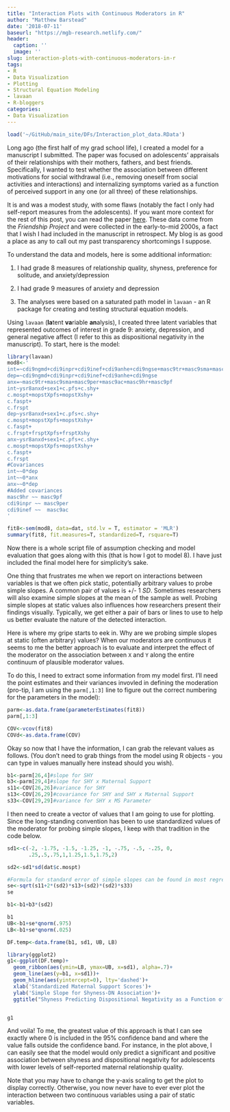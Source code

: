 ```yaml
---
title: "Interaction Plots with Continuous Moderators in R"
author: "Matthew Barstead"
date: '2018-07-11'
baseurl: "https://mgb-research.netlify.com/"
header:
  caption: ''
  image: ''
slug: interaction-plots-with-continuous-moderators-in-r
tags:
- R
- Data Visualization
- Plotting
- Structural Equation Modeling
- lavaan
- R-bloggers
categories:
- Data Visualization
---
```


```r
load('~/GitHub/main_site/DFs/Interaction_plot_data.RData')
```

Long ago (the first half of my grad school life), I created a model for a manuscript I submitted. The paper was focused on adolescents' appraisals of their relationships with their mothers, fathers, and best friends. Specifically, I wanted to test whether the association between different motivations for social withdrawal (i.e., removing oneself from social activities and interactions) and internalizing symptoms varied as a function of perceived support in any one (or all three) of these relationships. 

It is and was a modest study, with some flaws (notably the fact I only had self-report measures from the adolescents). If you want more context for the rest of this post, you can read the paper [here](https://mgb-research.netlify.com/publication/barstead_etal_2017_jora/). These data come from the *Friendship Project* and were collected in the early-to-mid 2000s, a fact that I wish I had included in the manuscript in retrospect. My blog is as good a place as any to call out my past transparency shortcomings I suppose. 

To understand the data and models, here is some additional information:  

1. I had grade 8 measures of relationship quality, shyness, preference for solitude, and anxiety/depression  

2. I had grade 9 measures of anxiety and depression 

3. The analyses were based on a saturated path model in `lavaan` - an R package for creating and testing structural equation models. 

Using `lavaan` (**la**tent **va**riable **an**alysis), I created three latent variables that represented outcomes of interest in grade 9: anxiety, depression, and general negative affect (I refer to this as dispositional negativity in the manuscript). To start, here is the model: 

```r
library(lavaan)
mod8<-'
int=~cdi9ngmd+cdi9inpr+cdi9inef+cdi9anhe+cdi9ngse+masc9tr+masc9sma+masc9per+masc9ac+masc9hr+masc9pf
dep=~cdi9ngmd+cdi9inpr+cdi9inef+cdi9anhe+cdi9ngse
anx=~masc9tr+masc9sma+masc9per+masc9ac+masc9hr+masc9pf
int~ysr8anxd+sex1+c.pfs+c.shy+
c.mospt+mopstXpfs+mopstXshy+
c.faspt+
c.frspt
dep~ysr8anxd+sex1+c.pfs+c.shy+
c.mospt+mopstXpfs+mopstXshy+
c.faspt+
c.frspt+frsptXpfs+frsptXshy
anx~ysr8anxd+sex1+c.pfs+c.shy+
c.mospt+mopstXpfs+mopstXshy+
c.faspt+
c.frspt
#Covariances
int~~0*dep
int~~0*anx
anx~~0*dep
#Added covariances 
masc9hr ~~ masc9pf
cdi9inpr ~~ masc9per
cdi9inef ~~  masc9ac 
'

fit8<-sem(mod8, data=dat, std.lv = T, estimator = 'MLR')
summary(fit8, fit.measures=T, standardized=T, rsquare=T)
```

Now there is a whole script file of assumption checking and model evaluation that goes along with this (that is how I got to model 8). I have just included the final model here for simplicity's sake. 

One thing that frustrates me when we report on interactions between variables is that we often pick static, potentially arbitrary values to probe simple slopes. A common pair of values is +/- 1 *SD*. Sometimes researchers will also examine simple slopes at the mean of the sample as well. Probing simple slopes at static values also influences how researchers present their findings visually. Typically, we get either a pair of bars or lines to use to help us better evaluate the nature of the detected interaction.  

Here is where my gripe starts to eek in. Why are we probing simple slopes at static (often arbitrary) values? When our moderators are continuous it seems to me the better approach is to evaluate and interpret the effect of the moderator on the association between `X` and `Y` along the entire continuum of plausible moderator values. 

To do this, I need to extract some information from my model first. I'll need the point estimates and their variances invovled in defining the moderation (pro-tip, I am using the `parm[,1:3]` line to figure out the correct numbering for the parameters in the model): 

```r
parm<-as.data.frame(parameterEstimates(fit8))
parm[,1:3]

COV<-vcov(fit8)
COVd<-as.data.frame(COV)
```

Okay so now that I have the information, I can grab the relevant values as follows. (You don't need to grab things from the model using R objects - you can type in values manually here instead should you wish).

```r
b1<-parm[26,4]#slope for SHY
b3<-parm[29,4]#slope for SHY x Maternal Support
s11<-COV[26,26]#variance for SHY
s13<-COV[26,29]#covariance for SHY and SHY x Maternal Support
s33<-COV[29,29]#variance for SHY x MS Parameter
```

I then need to create a vector of values that I am going to use for plotting. Since the long-standing convention has been to use standardized values of the moderator for probing simple slopes, I keep with that tradition in the code below. 

```r
sd1<-c(-2, -1.75, -1.5, -1.25, -1, -.75, -.5, -.25, 0,
       .25,.5,.75,1,1.25,1.5,1.75,2)

sd2<-sd1*sd(dat$c.mospt)

#Formula for standard error of simple slopes can be found in most regression textbooks 
se<-sqrt(s11+2*(sd2)*s13+(sd2)*(sd2)*s33)
se

b1<-b1+b3*(sd2)

b1
UB<-b1+se*qnorm(.975)
LB<-b1+se*qnorm(.025)

DF.temp<-data.frame(b1, sd1, UB, LB)

library(ggplot2)
g1<-ggplot(DF.temp)+
  geom_ribbon(aes(ymin=LB, ymax=UB, x=sd1), alpha=.7)+
  geom_line(aes(y=b1, x=sd1))+
  geom_hline(aes(yintercept=0), lty='dashed')+
  xlab('Standardized Maternal Support Scores')+
  ylab('Simple Slope for Shyness-DN Association')+
  ggtitle("Shyness Predicting Dispositional Negativity as a Function of Maternal Support")


g1
```

And voila! To me, the greatest value of this approach is that I can see exactly where 0 is included in the 95% confidence band and where the value falls outside the confidence band. For instance, in the plot above, I can easily see that the model would only predict a significant and positive association between shyness and dispositional negativity for adolescents with lower levels of self-reported maternal relationship quality.   

Note that you may have to change the y-axis scaling to get the plot to display correctly. Otherwise, you now never have to ever ever plot the interaction between two continuous variables using a pair of static variables. 